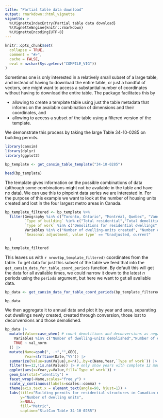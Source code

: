 ```yaml
---
title: "Partial table data download"
output: rmarkdown::html_vignette
vignette: >
  %\VignetteIndexEntry{Partial table data download}
  %\VignetteEngine{knitr::rmarkdown}
  %\VignetteEncoding{UTF-8}
---
```


```r
knitr::opts_chunk$set(
  collapse = TRUE,
  comment = "#>",
  cache = FALSE,
  eval = nzchar(Sys.getenv("COMPILE_VIG"))
)
```

Sometimes one is only interested in a relatively small subset of a large table, and instead of having to download the entire table, or just a handful of vectors, one might want to access a substantial number of coordinates without having to download the entire table. The package facilitates this by

* allowing to create a template table using just the table metadata that informs on the available combination of dimensions and their coordinates, and
* allowing to access a subset of the table using a filtered version of the template.

We demonstrate this process by taking the large Table 34-10-0285 on building permits.

```r
library(cansim)
library(dplyr)
library(ggplot2)

bp_template <- get_cansim_table_template("34-10-0285")

head(bp_template)
```

The template gives information on the possible combinations of data (although some combinations might not be available in the table and have no data). We can use this to pinpoint data series we are interested in. For the purpose of this example we want to look at the number of housing units created and lost in the four largest metro areas in Canada.


```r
bp_template_filtered <- bp_template %>%
  filter(Geography %in% c("Toronto, Ontario", "Montréal, Quebec", "Vancouver, British Columbia", "Calgary, Alberta"),
         `Type of building` %in% c("Total residential","Total demolitions"),
         `Type of work` %in% c("Demolitions for residential dwellings","Deconversion total","Conversions total","New dwelling units total"),
         Variables %in% c("Number of dwelling-units created", "Number of dwelling-units lost", "Number of dwelling-units demolished"),
         `Seasonal adjustment, value type` == "Unadjusted, current"
  )

bp_template_filtered
```

This leaves us with `r nrow(bp_template_filtered)` coordinates from the table. To get data for just this subset of the table we feed that into the `get_cansim_data_for_table_coord_periods` function. By default this will get the data for all available times, we could narrow it down to the latest $n$ periods using the `periods` argument, but here we want to get all available data. 

```r
bp_data <- get_cansim_data_for_table_coord_periods(bp_template_filtered)

bp_data
```


We then aggregate it to annual data and plot it by year and area, separating out dwellings newly created, created through conversion, those lost to deconversions and those demolished. 

```r
bp_data |>
  mutate(Value=case_when( # count demolitions and deconversions as negative
    Variables %in% c("Number of dwelling-units demolished","Number of dwelling-units lost") ~ - val_norm,
    TRUE ~ val_norm
  )) |>
  mutate(Name=gsub(", .+","",GEO),
         Year=strftime(Date,"%Y")) |>
  summarize(Value=sum(Value),n=n(),.by=c(Name,Year,`Type of work`)) |>
  filter(n==12,!is.na(Value)) |> # only show years with complete 12 months of data
  ggplot(aes(x=Year,y=Value,fill=`Type of work`)) +
  geom_bar(stat="identity") +
  facet_wrap(~Name,scales="free_y") +
  scale_y_continuous(labels=scales::comma) +
  theme(axis.text.x = element_text(angle=90, hjust=1)) +
  labs(title="Building permits for residential structures in Canadian metro areas",
       y="Number of dwelling units",
       x=NULL,
       fill="Metric",
       caption="StatCan Table 34-10-0285") 
```

